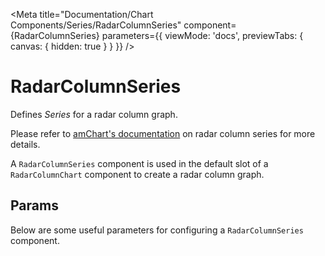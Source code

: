 
<Meta
  title="Documentation/Chart Components/Series/RadarColumnSeries"
  component={RadarColumnSeries}
  parameters={{ viewMode: 'docs', previewTabs: { canvas: { hidden: true } } }}
/>

# RadarColumnSeries

Defines _Series_ for a radar column graph.

Please refer to [amChart's documentation](https://www.amcharts.com/docs/v4/reference/radarcolumnseries/) on radar column series for more details.

A `RadarColumnSeries` component is used in the default slot of a `RadarColumnChart` component to create a radar column graph.

## Params

Below are some useful parameters for configuring a `RadarColumnSeries` component.

<Props of={RadarColumnSeries} />
